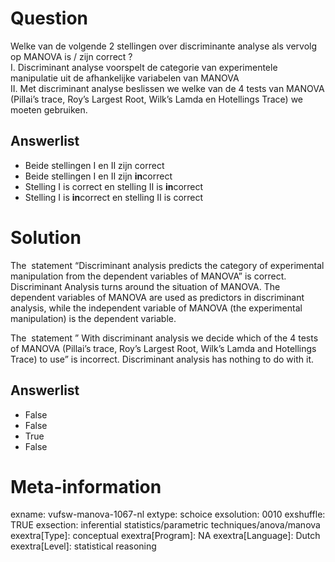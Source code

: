 Question
========
Welke van de volgende 2 stellingen over discriminante analyse als
vervolg op MANOVA is / zijn correct ?  
I. Discriminant analyse voorspelt de categorie van experimentele
manipulatie uit de afhankelijke variabelen van MANOVA  
II. Met discriminant analyse beslissen we welke van de 4 tests van
MANOVA (Pillai's trace, Roy's Largest Root, Wilk's Lamda en Hotellings
Trace) we moeten gebruiken.

Answerlist
----------
* Beide stellingen I en II zijn correct
* Beide stellingen I en II zijn **in**correct
* Stelling I is correct en stelling II is **in**correct
* Stelling I is **in**correct en stelling II is correct

Solution
========





The  statement "Discriminant analysis predicts the category of
experimental manipulation from the dependent variables of MANOVA" is
correct. Discriminant Analysis turns around the situation of MANOVA. The
dependent variables of MANOVA are used as predictors in discriminant
analysis, while the independent variable of MANOVA (the experimental
manipulation) is the dependent variable.  
  
The  statement " With discriminant analysis we decide which of the 4
tests of MANOVA (Pillai's trace, Roy's Largest Root, Wilk's Lamda and
Hotellings Trace) to use" is incorrect. Discriminant analysis has
nothing to do with it.




Answerlist
----------
* False
* False
* True
* False

Meta-information
================
exname: vufsw-manova-1067-nl
extype: schoice
exsolution: 0010
exshuffle: TRUE
exsection: inferential statistics/parametric techniques/anova/manova
exextra[Type]: conceptual
exextra[Program]: NA
exextra[Language]: Dutch
exextra[Level]: statistical reasoning

